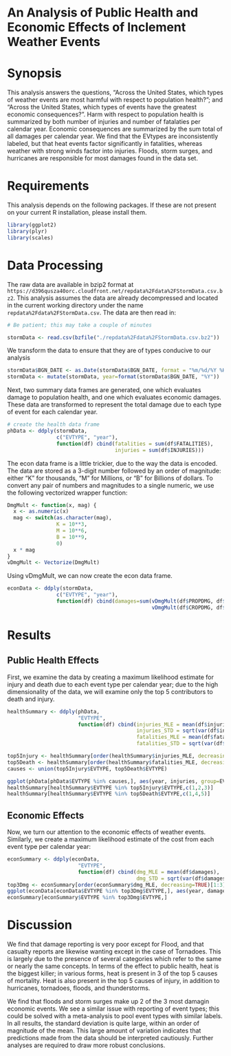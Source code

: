 An Analysis of Public Health and Economic Effects of Inclement Weather Events
========================================================
# Synopsis
This analysis answers the questions, "Across the United States, which types of weather events are most harmful with respect to population health?"; and "Across the United States, which types of events have the greatest economic consequences?". Harm with respect to population health is summarized by both number of injuries and number of fatalaties per calendar year. Economic consequences are summarized by the sum total of all damages per calendar year. We find that the EVtypes are inconsistently labeled, but that heat events factor significantly in fatalities, whereas weather with strong winds factor into injuries. Floods, storm surges, and hurricanes are responsible for most damages found in the data set.

# Requirements
This analysis depends on the following packages. If these are not present on 
your current R installation, please install them.
```r
library(ggplot2)
library(plyr)
library(scales)
```
# Data Processing
The raw data are available in bzip2 format at `https://d396qusza40orc.cloudfront.net/repdata%2Fdata%2FStormData.csv.bz2`. This analysis assumes the data are already decompressed and located in the current working directory under the name `repdata%2Fdata%2FStormData.csv`. The data are then read in:
```r
# Be patient; this may take a couple of minutes

stormData <- read.csv(bzfile("./repdata%2Fdata%2FStormData.csv.bz2"))
```
We transform the data to ensure that they are of types conducive to our analysis
```r
stormData$BGN_DATE <- as.Date(stormData$BGN_DATE, format = "%m/%d/%Y %H:%M:%S")
stormData <- mutate(stormData, year=format(stormData$BGN_DATE, "%Y"))
```
Next, two summary data frames are generated, one which evaluates damage to population health, and one which evaluates economic damages. These data are transformed to represent the total damage due to each type of event for each calendar year.
```r
# create the health data frame
phData <- ddply(stormData, 
                c("EVTYPE", "year"),
                function(df) cbind(fatalities = sum(df$FATALITIES),
                                   injuries = sum(df$INJURIES)))

```
The econ data frame is a little trickier, due to the way the data is encoded. The data are stored as a 3-digit number followed by an order of magnitude: either "K" for thousands, "M" for Millions, or "B" for Billions of dollars. To convert any pair of numbers and magnitudes to a single numeric, we use the following vectorized wrapper function:
```r
DmgMult <- function(x, mag) {
  x <- as.numeric(x)
  mag <- switch(as.character(mag),
                K = 10**3,
                M = 10**6,
                B = 10**9,
                0)
  x * mag
}
vDmgMult <- Vectorize(DmgMult)
```
Using vDmgMult, we can now create the econ data frame.
```r
econData <- ddply(stormData, 
                c("EVTYPE", "year"), 
                function(df) cbind(damages=sum(vDmgMult(df$PROPDMG, df$PROPDMGEXP) +
                                               vDmgMult(df$CROPDMG, df$CROPDMGEXP))))


```

# Results
## Public Health Effects
First, we examine the data by creating a maximum likelihood estimate for injury and death due to each event type per calendar year; due to the high dimensionality of the data, we will examine only the top 5 contributors to death and injury.
```r
healthSummary <- ddply(phData, 
                       "EVTYPE",
                       function(df) cbind(injuries_MLE = mean(df$injuries), 
                                          injuries_STD = sqrt(var(df$injuries)),
                                          fatalities_MLE = mean(df$fatalities),
                                          fatalities_STD = sqrt(var(df$fatalities))))

top5Injury <- healthSummary[order(healthSummary$injuries_MLE, decreasing=TRUE)[1:5],]
top5Death <- healthSummary[order(healthSummary$fatalities_MLE, decreasing=TRUE)[1:5],]
causes <- union(top5Injury$EVTYPE, top5Death$EVTYPE)

ggplot(phData[phData$EVTYPE %in% causes,], aes(year, injuries, group=EVTYPE, color = "injury")) + geom_line() + geom_line(data = phData[phData$EVTYPE %in% causes,], aes(year,fatalities, group=EVTYPE, color="fatality")) + facet_wrap( "EVTYPE", ncol=3) + coord_cartesian(ylim=c(0,3000)) + scale_x_discrete(breaks=pretty_breaks(n=4)) + labs(x = "Year", y = "Number of Casualties", color = "Casualty Type", title="Casualties per Year")
healthSummary[healthSummary$EVTYPE %in% top5Injury$EVTYPE,c(1,2,3)]
healthSummary[healthSummary$EVTYPE %in% top5Death$EVTYPE,c(1,4,5)]
```

## Economic Effects
Now, we turn our attention to the economic effects of weather events. Similarly, we create a maximum likelihood estimate of the cost from each event type per calendar year:
```r
econSummary <- ddply(econData, 
                       "EVTYPE",
                       function(df) cbind(dmg_MLE = mean(df$damages),
                                          dmg_STD = sqrt(var(df$damages))))
top3Dmg <- econSummary[order(econSummary$dmg_MLE, decreasing=TRUE)[1:3],]
ggplot(econData[econData$EVTYPE %in% top3Dmg$EVTYPE,], aes(year, damages, group=EVTYPE)) + geom_line() + facet_grid(EVTYPE~ .) + geom_point()
econSummary[econSummary$EVTYPE %in% top3Dmg$EVTYPE,]
```
# Discussion
We find that damage reporting is very poor except for Flood, and that casualty reports are likewise wanting except in the case of Tornadoes. This is largely due to the presence of several categories which refer to the same or nearly the same concepts. In terms of the effect to public health, heat is the biggest killer; in various forms, heat is present in 3 of the top 5 causes of mortality. Heat is also present in the top 5 causes of injury, in addition to hurricanes, tornadoes, floods, and thunderstorms.

We find that floods and storm surges make up 2 of the 3 most damagin economic events. We see a similar issue with reporting of event types; this could be solved with a meta-analysis to pool event types with similar labels. In all results, the standard deviation is quite large, within an order of magnitude of the mean. This large amount of variation indicates that predictions made from the data should be interpreted cautiously. Further analyses are required to draw more robust conclusions.